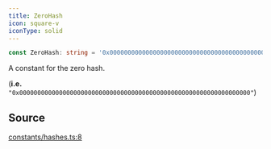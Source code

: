 ```yaml
---
title: ZeroHash
icon: square-v
iconType: solid
---
```


```ts
const ZeroHash: string = '0x0000000000000000000000000000000000000000000000000000000000000000';
```

A constant for the zero hash.

(**i.e.** `"0x0000000000000000000000000000000000000000000000000000000000000000"`)

## Source

[constants/hashes.ts:8](https://github.com/dominant-strategies/quais.js/blob/b2ac1fd0778919e5fee7e72ee1eb16f6f0ceca10/src/constants/hashes.ts#L8)
